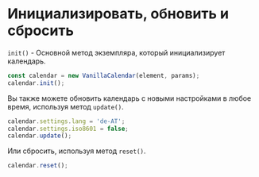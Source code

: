 # Инициализировать, обновить и сбросить

`init()` - Основной метод экземпляра, который инициализирует календарь.

```js
const calendar = new VanillaCalendar(element, params);
calendar.init();
```

Вы также можете обновить календарь с новыми настройками в любое время, используя метод `update()`.

```js
calendar.settings.lang = 'de-AT';
calendar.settings.iso8601 = false;
calendar.update();
```

Или сбросить, используя метод `reset()`.

```js
calendar.reset();
```
